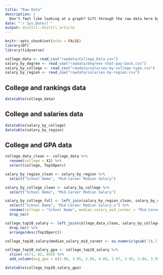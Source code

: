 ```yaml
---
title: "Raw Data"
description: |
  Don't feel like looking at a graph? Sift through the raw data here by yourself!
date: "`r Sys.Date()`"
output: distill::distill_article
---
```


```r
knitr::opts_chunk$set(echo = FALSE)
library(DT)
library(tidyverse)
```

```r
college_data <- read_csv("rawdata/College_Data.csv")
salary_by_degree <- read_csv("rawdata/degrees-that-pay-back.csv")
salary_by_college <- read_csv("rawdata/salaries-by-college-type.csv")
salary_by_region <- read_csv("rawdata/salaries-by-region.csv")
```

## College and rankings data
```r
datatable(college_data)
```

## College and salaries data 
```r
datatable(salary_by_college)
datatable(salary_by_region)
```

## College and GPA data
```r
college_data_clean <- college_data %>%
  rename(college = X1) %>%
  select(college, Top10perc)

salary_by_region_clean <- salary_by_region %>%
  select("School Name", "Mid-Career Median Salary")

salary_by_college_clean <- salary_by_college %>%
  select("School Name", "Mid-Career Median Salary")

salary_by_college_full <- left_join(salary_by_region_clean, salary_by_college_clean, by = "School Name") %>%
  select("School Name", "Mid-Career Median Salary.x") %>%
  rename(college = "School Name", median_salary_mid_career = "Mid-Career Median Salary.x") %>%
  drop_na()

college_top10_salary <- left_join(college_data_clean, salary_by_college_full, by = "college") %>%
  drop_na() %>%
  arrange(desc(Top10perc))

college_top10_salary$median_salary_mid_career <- as.numeric(gsub('[$,]', '', college_top10_salary$median_salary_mid_career))

college_top10_salary_gpa <- college_top10_salary %>%
  slice(-c(71, 82, 84)) %>%
  add_column(avg_gpa = c(3.96, 3.95, 3.94, 4.04, 3.87, 3.95, 3.94, 3.95, 3.92, 3.90, 3.91, 3.94, 3.86, 3.91, 3.91, 3.90, 3.93, 3.80, 3.90, 3.86, 3.89, 3.76, 3.82, 3.87, 3.40, 3.86, 3.89, 3.80, 3.60, 3.92, 3.85, 3.50, 3.75, 3.57, 3.54, 3.74, 3.90, 3.50, 3.64, 3.81, 3.59, 3.74, 3.65, 3.40, 3.40, 3.80, 3.87, 3.81, 4.18, 3.30, 3.66, 3.74, 3.46, 3.63, 3.49, 3.74, 3.60, 3.59, 3.73, 3.69, 3.59, 3.86, 3.42, 3.62, 3.53, 3.58, 3.60, 3.55, 3.60, 3.50, 3.51, 3.76, 3.50, 3.60, 3.50, 3.40, 3.60, 3.54, 3.50, 3.29, 3.42, 3.57, 4.05, 3.37, 3.48, 3.30, 3.66, 3.50, 3.21, 3.91, 3.30, 3.60, 3.30, 3.00, 3.10, 3.67, 3.36, 3.21, 3.23, 2.70, 3.34, 2.99))

datatable(college_top10_salary_gpa)
```